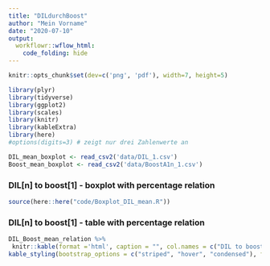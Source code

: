 ```yaml
---
title: "DILdurchBoost"
author: "Mein Vorname"
date: "2020-07-10"
output: 
  workflowr::wflow_html:
    code_folding: hide
---
```


```r

knitr::opts_chunk$set(dev=c('png', 'pdf'), width=7, height=5)

```


```r
library(plyr)
library(tidyverse)
library(ggplot2)
library(scales)
library(knitr)
library(kableExtra)
library(here)
#options(digits=3) # zeigt nur drei Zahlenwerte an

DIL_mean_boxplot <- read_csv2('data/DIL_1.csv')
Boost_mean_boxplot <- read_csv2('data/BoostA1n_1.csv')
```

### DIL[n] to boost[1] - boxplot with percentage relation



```r

source(here::here("code/Boxplot_DIL_mean.R"))
```

### DIL[n] to boost[1] - table with percentage relation

```r
DIL_Boost_mean_relation %>%
 knitr::kable(format ='html', caption = "", col.names = c("DIL to boost relation relative to the first fraction", "Numbers")) %>%
kable_styling(bootstrap_options = c("striped", "hover", "condensed"), full_width = FALSE) 

```


